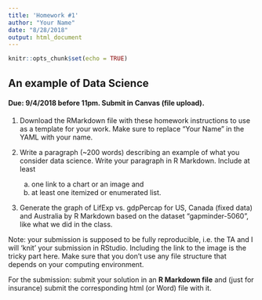 ```yaml
---
title: 'Homework #1'
author: "Your Name"
date: "8/28/2018"
output: html_document
---
```


```r
knitr::opts_chunk$set(echo = TRUE)
```

## An example of Data Science
#### Due: 9/4/2018 before 11pm. Submit in Canvas (file upload).

1. Download the RMarkdown file with these homework instructions to use as a template for your work.
Make sure to replace "Your Name" in the YAML with your name.

2. Write a paragraph (~200 words) describing an example of what you consider data science. Write your paragraph in R Markdown. Include at least 
    a. one link to a chart or an image and 
    b. at least one itemized or enumerated list.
    
3. Generate the graph of LifExp vs. gdpPercap for US, Canada (fixed data) and Australia by R Markdown based on the dataset "gapminder-5060", like what we did in the class.

Note: your submission is supposed to be fully reproducible, i.e. the TA and I will 'knit' your submission in RStudio. Including the link to the image is the tricky part here. Make sure that you don't use any file structure that depends on your computing environment.


For the submission: submit your solution in an **R Markdown file** and (just for insurance) submit the corresponding html (or Word) file with it. 
